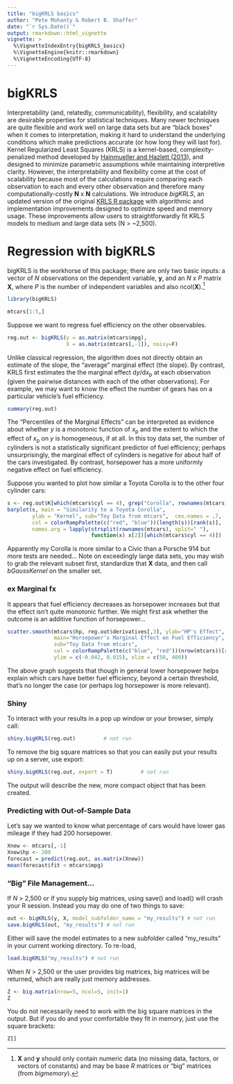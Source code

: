 ```yaml
---
title: "bigKRLS basics"
author: "Pete Mohanty & Robert B. Shaffer"
date: "`r Sys.Date()`"
output: rmarkdown::html_vignette
vignette: >
  %\VignetteIndexEntry{bigKRLS_basics}
  %\VignetteEngine{knitr::rmarkdown}
  %\VignetteEncoding{UTF-8}
---
```


# bigKRLS

Interpretability (and, relatedly, communicability), flexibility, and scalability are desirable properties for statistical techniques. Many newer techniques are quite flexible and work well on large data sets but are "black boxes" when it comes to interpretation, making it hard to understand the underlying conditions which make predictions accurate (or how long they will last for). Kernel Regularized Least Squares (KRLS) is a kernel-based, complexity-penalized method developed by [Hainmueller and Hazlett (2013)](http://pan.oxfordjournals.org/content/22/2/143), and designed to minimize parametric assumptions while maintaining interpretive clarity. However, the interpretability and flexibility come at the cost of scalability because most of the calculations require comparing each observation to each and every other observation and therefore many computationally-costly  **N** x **N** calculations. We introduce *bigKRLS*, an updated version of the original [KRLS R package](https://cran.r-project.org/web/packages/KRLS/index.html) with algorithmic and implementation improvements designed to optimize speed and memory usage. These improvements allow users to straightforwardly fit KRLS models to medium and large data sets (N > ~2,500). 

# Regression with bigKRLS 
bigKRLS is the workhorse of this package; there are only two basic inputs: a vector of *N* observations on the dependent variable, **y**, and an *N* x *P* matrix **X**, where *P* is the number of independent variables and also ncol(**X**).^[**X** and **y** should only contain numeric data (no missing data, factors, or vectors of constants) and may be base *R* matrices or "big" matrices (from *bigmemory*).]    


```r
library(bigKRLS)
```

```r
mtcars[1:5,]
```

Suppose we want to regress fuel efficiency on the other observables. 

```r
reg.out <- bigKRLS(y = as.matrix(mtcars$mpg), 
                   X = as.matrix(mtcars[,-1]), noisy=F)
```
Unlike classical regression, the algorithm does not directly obtain an estimate of the slope, the "average" marginal effect (the slope). By contrast, KRLS first estimates the the marginal effect d*y*/d*x*~p~ at each observation (given the pairwise distances with each of the other observations). For example, we may want to know the effect the number of gears has on a particular vehicle's fuel efficiency. 
```r
summary(reg.out)
```

The "Percentiles of the Marginal Effects" can be interpreted as evidence about whether *y* is a monotonic function of *x*~p~ and the extent to which the effect of *x*~p~ on *y* is homogeneous, if at all. In this toy data set, the number of cylinders is not a statistically significant predictor of fuel efficiency; perhaps unsurprisingly, the marginal effect of cylinders is negative for about half of the cars investigated. By contrast, horsepower has a more uniformly negative effect on fuel efficiency.

Suppose you wanted to plot how similar a Toyota Corolla is to the other four cylinder cars:
```r
s <- reg.out$K[which(mtcars$cyl == 4), grep("Corolla", rownames(mtcars))]
barplot(s, main = "Similarity to a Toyota Corolla", 
        ylab = "Kernel", sub="Toy Data from mtcars",  cex.names = .7,
        col = colorRampPalette(c("red", "blue"))(length(s))[rank(s)],
        names.arg = lapply(strsplit(rownames(mtcars), split=" "), 
                           function(x) x[2])[which(mtcars$cyl == 4)])
```
Apparently my Corolla is more similar to a Civic than a Porsche 914 but more tests are needed...  Note on exceedingly large data sets, you may wish to grab the relevant subset first, standardize that **X** data, and then call *bGaussKernel* on the smaller set. 

### ex Marginal fx

It appears that fuel efficiency decreases as horsepower increases but that the effect isn't quite monotonic further. We might first ask whether the outcome is an additive function of horsepower...

```r

scatter.smooth(mtcars$hp, reg.out$derivatives[,3], ylab="HP's Effect", xlab="Horsepower", pch = 19, bty = "n",
               main="Horsepower's Marginal Effect on Fuel Efficiency",
               sub="Toy Data from mtcars",
               col = colorRampPalette(c("blue", "red"))(nrow(mtcars))[rank(reg.out$coeffs^2)], 
               ylim = c(-0.042, 0.015), xlim = c(50, 400))

```

The above graph suggests that though in general lower horsepower helps explain which cars have better fuel efficiency, beyond a certain threshold, that's no longer the case (or perhaps log horsepower is more relevant). 

### Shiny 

To interact with your results in a pop up window or your browser, simply call:
```r
shiny.bigKRLS(reg.out)         # not run
```
To remove the big square matrices so that you can easily put your results up on a server, use export:
```r
shiny.bigKRLS(reg.out, export = T)         # not run
```
The output will describe the new, more compact object that has been created.


### Predicting with Out-of-Sample Data

Let's say we wanted to know what percentage of cars would have lower gas mileage if they had 200 horsepower.

```r
Xnew <- mtcars[,-1]
Xnew$hp <- 200
forecast = predict(reg.out, as.matrix(Xnew))
mean(forecast$fit < mtcars$mpg)
```


### "Big" File Management...

If *N* > 2,500 or if you supply big matrices, using save() and load() will crash your R session. Instead you may do one of two things to save:

```r
out <- bigKRLS(y, X, model_subfolder_name = "my_results") # not run
save.bigKRLS(out, "my_results") # not run
```
Either will save the model estimates to a new subfolder called "my_results" in your current working directory. To re-load,
```r
load.bigKRLS("my_results") # not run
```

When *N* > 2,500 or the user provides big matrices, big matrices will be returned, which are really just memory addresses.

```r
Z <- big.matrix(nrow=5, ncol=5, init=1)
Z
```
You do not necessarily need to work with the big square matrices in the output. But if you do and your comfortable they fit in memory, just use the square brackets:
```r
Z[]
```
